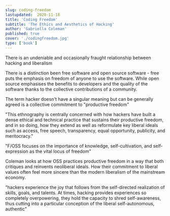 ```yaml
---
slug: coding-freedom
lastupdated:  2020-11-18
title: 'Coding Freedom'
subtitle: 'The Ethics and Aesthetics of Hacking'
author: 'Gabriella Coleman'
published: true
cover: './codingfreedom.jpg'
type: ['book']
---
```


There is an undeniable and occasionally fraught relationship between hacking and liberalism

There is a distinction been free software and open source software - free puts the emphasis on freedom of anyone to use the software. While open source emphasises the benefits to developers and the quality of the software thanks to the collective contributions of a community.

The term hacker doesn't have a singular meaning but can be generally agreed is a collective commitment to "productive freedom"

"This ethnography is centrally concerned with how hackers have built a dense ethical and technical practice that sustains their productive freedom, and in so doing, how they extend as well as reformulate key liberal ideals such as access, free speech, transparency, equal opportunity, publicity, and meritocracy."

"F/OSS focuses on the importance of knowledge, self-cultivation, and self-expression as the vital locus of freedom"

Coleman looks at how OSS practices productive freedom in a way that both critiques and reinvents neoliberal ideals. How their commitment to liberal values often feel more sincere than the modern liberalism of the mainstream economy.

"hackers experience the joy that follows from the self-directed realization of skills, goals, and talents. At times, hacking provides experiences so completely overpowering, they hold the capacity to shred self-awareness, thus cutting into a particular conception of the liberal self-autonomous, authentic"
